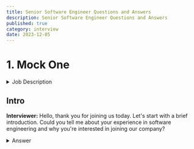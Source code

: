 ```yaml
---
title: Senior Software Engineer Questions and Answers
description: Senior Software Engineer Questions and Answers
published: true
category: interview
date: 2023-12-05
---
```


# 1. Mock One
<details>
  <summary>Job Description</summary>

**_Role:_**  
- Translate complex client requirements into practical, scalable, and maintainable solutions
- Implement front, back, and infrastructure components
- Maintain and enhance our existing infrastructure and client-facing components
- Communicate with stakeholders regarding project status, challenges, and obstacles
- Create unit tests and integration tests to ensure quality

Required Skills
- A love of learning and desire to become a domain expert; in our case, you will become an expert in investment data analysis
- Self-motivated, client-oriented thinking, ability to learn new technologies quickly
- Strong design, presentation, and collaboration skills; must be a strong team player
- Knowledge of NodeJS or desire to learn coupled with experience in one of C++, Python, PHP, or Rust
- Fluent in English

Desired Skill
- Knowledge of investment management (significant advantage)
- Experience implementing various design patterns
- Familiarity with xUnit design concepts and patterns
- Experience creating web services and/or ETL workflows
- Conversational Japanese

Technologies
NodeJS, React, PHP (Laravel), Mysql, GraphQL, Restful API, AWS, CircleCI, Git, xUnit
</details>

## Intro
**Interviewer:** Hello, thank you for joining us today. Let's start with a brief introduction. Could you tell me about your experience in software engineering and why you're interested in joining our company?
<details>
    <summary>Answer</summary>
    >**_Candidate:_**  "Hi, thank you for having me. I'm excited about the opportunity at Visual Alpha because I've always been drawn to fintech and the potential it has to disrupt traditional industries. I have X years of experience in software engineering, primarily focusing on developing scalable web applications using technologies like NodeJS, React, and PHP. I'm particularly interested in this role because it allows me to work with cutting-edge technologies and contribute to revolutionizing the investment management process."
</details>